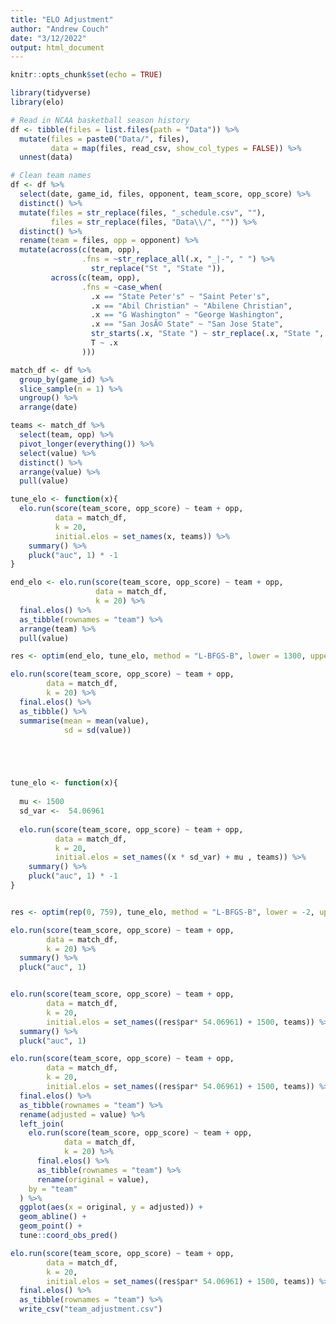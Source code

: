 ```yaml
---
title: "ELO Adjustment"
author: "Andrew Couch"
date: "3/12/2022"
output: html_document
---
```


```r
knitr::opts_chunk$set(echo = TRUE)
```

```r
library(tidyverse)
library(elo)

# Read in NCAA basketball season history 
df <- tibble(files = list.files(path = "Data")) %>% 
  mutate(files = paste0("Data/", files),
         data = map(files, read_csv, show_col_types = FALSE)) %>% 
  unnest(data)

# Clean team names 
df <- df %>% 
  select(date, game_id, files, opponent, team_score, opp_score) %>% 
  distinct() %>% 
  mutate(files = str_replace(files, "_schedule.csv", ""),
         files = str_replace(files, "Data\\/", "")) %>% 
  distinct() %>% 
  rename(team = files, opp = opponent) %>% 
  mutate(across(c(team, opp), 
                .fns = ~str_replace_all(.x, "_|-", " ") %>% 
                  str_replace("St ", "State ")),
         across(c(team, opp),
                .fns = ~case_when(
                  .x == "State Peter's" ~ "Saint Peter's",
                  .x == "Abil Christian" ~ "Abilene Christian",
                  .x == "G Washington" ~ "George Washington",
                  .x == "San JosÃ© State" ~ "San Jose State",
                  str_starts(.x, "State ") ~ str_replace(.x, "State ", "Saint "),
                  T ~ .x
                ))) 
```


```r
match_df <- df %>% 
  group_by(game_id) %>% 
  slice_sample(n = 1) %>% 
  ungroup() %>% 
  arrange(date)

teams <- match_df %>% 
  select(team, opp) %>% 
  pivot_longer(everything()) %>% 
  select(value) %>% 
  distinct() %>% 
  arrange(value) %>% 
  pull(value)

tune_elo <- function(x){
  elo.run(score(team_score, opp_score) ~ team + opp, 
          data = match_df, 
          k = 20,
          initial.elos = set_names(x, teams)) %>% 
    summary() %>% 
    pluck("auc", 1) * -1 
}

end_elo <- elo.run(score(team_score, opp_score) ~ team + opp, 
                   data = match_df, 
                   k = 20) %>% 
  final.elos() %>% 
  as_tibble(rownames = "team") %>% 
  arrange(team) %>% 
  pull(value)

res <- optim(end_elo, tune_elo, method = "L-BFGS-B", lower = 1300, upper = 1750, control = list(maxit = 1e5))
```


```r
elo.run(score(team_score, opp_score) ~ team + opp, 
        data = match_df, 
        k = 20) %>% 
  final.elos() %>% 
  as_tibble() %>% 
  summarise(mean = mean(value),
            sd = sd(value))






```


```r
tune_elo <- function(x){
  
  mu <- 1500	
  sd_var <-  54.06961	
  
  elo.run(score(team_score, opp_score) ~ team + opp, 
          data = match_df, 
          k = 20,
          initial.elos = set_names((x * sd_var) + mu , teams)) %>% 
    summary() %>% 
    pluck("auc", 1) * -1 
}


res <- optim(rep(0, 759), tune_elo, method = "L-BFGS-B", lower = -2, upper = 2, control = list(maxit = 1e5))
```


```r
elo.run(score(team_score, opp_score) ~ team + opp, 
        data = match_df, 
        k = 20) %>% 
  summary() %>% 
  pluck("auc", 1)


elo.run(score(team_score, opp_score) ~ team + opp, 
        data = match_df, 
        k = 20,
        initial.elos = set_names((res$par* 54.06961) + 1500, teams)) %>% 
  summary() %>% 
  pluck("auc", 1)
```


```r
elo.run(score(team_score, opp_score) ~ team + opp, 
        data = match_df, 
        k = 20,
        initial.elos = set_names((res$par* 54.06961) + 1500, teams)) %>% 
  final.elos() %>% 
  as_tibble(rownames = "team") %>% 
  rename(adjusted = value) %>% 
  left_join(
    elo.run(score(team_score, opp_score) ~ team + opp, 
            data = match_df, 
            k = 20) %>% 
      final.elos() %>% 
      as_tibble(rownames = "team") %>% 
      rename(original = value),
    by = "team"
  ) %>% 
  ggplot(aes(x = original, y = adjusted)) + 
  geom_abline() + 
  geom_point() + 
  tune::coord_obs_pred()
```


```r
elo.run(score(team_score, opp_score) ~ team + opp, 
        data = match_df, 
        k = 20,
        initial.elos = set_names((res$par* 54.06961) + 1500, teams)) %>% 
  final.elos() %>% 
  as_tibble(rownames = "team") %>% 
  write_csv("team_adjustment.csv")
``` 

